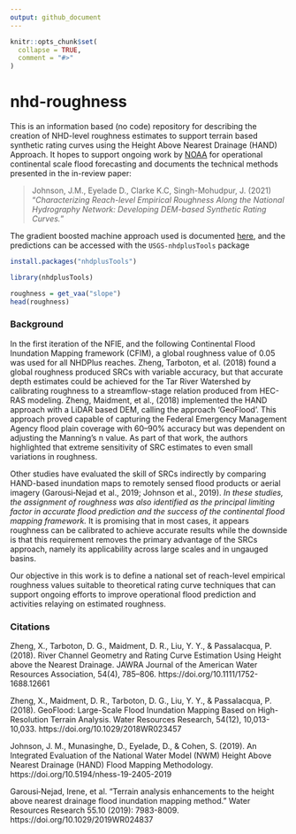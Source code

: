 ```yaml
---
output: github_document
---
```


<!-- README.md is generated from README.Rmd. Please edit that file -->

```r
knitr::opts_chunk$set(
  collapse = TRUE,
  comment = "#>"
)
```

# nhd-roughness

<!-- badges: start -->
<!-- badges: end -->

This is an information based (no code) repository for describing the creation of NHD-level roughness estimates to support terrain based synthetic rating curves using the Height Above Nearest Drainage (HAND) Approach. It hopes to support ongoing work by [NOAA](https://github.com/NOAA-OWP/cahaba) for operational continental scale flood forecasting and documents the technical methods presented in the in-review paper:

> Johnson, J.M., Eyelade D., Clarke K.C, Singh-Mohudpur, J. (2021) "*Characterizing Reach-level Empirical Roughness Along the National Hydrography Network: Developing DEM-based Synthetic Rating Curves.*"

The gradient boosted machine approach used is documented [here](https://mikejohnson51.github.io/nhd-roughness/GBM-final.html), and the predictions can be accessed with the `USGS-nhdplusTools` package

```r
install.packages("nhdplusTools")
```

```r
library(nhdplusTools)

roughness = get_vaa("slope")
head(roughness)
```


### Background

In the first iteration of the NFIE, and the following Continental Flood Inundation Mapping framework (CFIM), a global roughness value of 0.05 was used for all NHDPlus reaches. Zheng, Tarboton, et al. (2018) found a global roughness produced SRCs with variable accuracy, but that accurate depth estimates could be achieved for the Tar River Watershed by calibrating roughness to a streamflow-stage relation produced from HEC-RAS modeling. Zheng, Maidment, et al., (2018) implemented the HAND approach with a LiDAR based DEM, calling the approach ‘GeoFlood’. This approach proved capable of capturing the Federal Emergency Management Agency flood plain coverage with 60–90% accuracy but was dependent on adjusting the Manning's n value. As part of that work, the authors highlighted that extreme sensitivity of SRC estimates to even small variations in roughness. 

Other studies have evaluated the skill of SRCs indirectly by comparing HAND-based inundation maps to remotely sensed flood products or aerial imagery (Garousi‐Nejad et al., 2019; Johnson et al., 2019). *In these studies, the assignment of roughness was also identified as the principal limiting factor in accurate flood prediction and the success of the continental flood mapping framework.* It is promising that in most cases, it appears roughness can be calibrated to achieve accurate results while the downside is that this requirement removes the primary advantage of the SRCs approach, namely its applicability across large scales and in ungauged basins.

Our objective in this work is to define a national set of reach-level empirical roughness values suitable to theoretical rating curve techniques that can support ongoing efforts to improve operational flood prediction and activities relaying on estimated roughness. 


### Citations

Zheng, X., Tarboton, D. G., Maidment, D. R., Liu, Y. Y., & Passalacqua, P. (2018). River Channel Geometry and Rating Curve Estimation Using Height above the Nearest Drainage. JAWRA Journal of the American Water Resources Association, 54(4), 785–806. https://doi.org/10.1111/1752-1688.12661

Zheng, X., Maidment, D. R., Tarboton, D. G., Liu, Y. Y., & Passalacqua, P. (2018). GeoFlood: Large-Scale Flood Inundation Mapping Based on High-Resolution Terrain Analysis. Water Resources Research, 54(12), 10,013-10,033. https://doi.org/10.1029/2018WR023457

Johnson, J. M., Munasinghe, D., Eyelade, D., & Cohen, S. (2019). An Integrated Evaluation of the National Water Model (NWM) Height Above Nearest Drainage (HAND) Flood Mapping Methodology. https://doi.org/10.5194/nhess-19-2405-2019 

Garousi‐Nejad, Irene, et al. "Terrain analysis enhancements to the height above nearest drainage flood inundation mapping method." Water Resources Research 55.10 (2019): 7983-8009.  https://doi.org/10.1029/2019WR024837